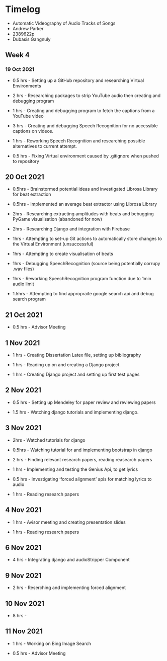 # Timelog

* Automatic Videography of Audio Tracks of Songs
* Andrew Parker
* 2389622p
* Dubasis Gangnuly

## Week 4

### 19 Oct 2021

* 0.5 hrs - Setting up a GitHub repository and researching Virtual Environments

* 2 hrs - Researching packages to strip YouTube audio then creating and debugging program

* 1 hrs - Creating and debugging program to fetch the captions from a YouTube video

* 3 hrs - Creating and debugging Speech Recognition for no accessible captions on videos.

* 1 hrs - Reworking Speech Recognition and researching possible alternatives to current attempt.

* 0.5 hrs - Fixing Virtual environment caused by .gitignore when pushed to repository

## 20 Oct 2021

* 0.5hrs - Brainstormed potential ideas and investigated Librosa Library for beat extraction

* 0.5hrs - Implemented an average beat extractor using Librosa Library

* 2hrs - Researching extracting amplitudes with beats and bebugging PyGame visualisation (abandoned for now)

* 2hrs - Researching Django and integration with Firebase

* 1hrs - Attempting to set-up Git actions to automatically store changes to the Virtual Environment (unsuccessful)

* 1hrs - Attempting to create visualisation of beats

* 1hrs - Debugging SpeechRecognition (source being potentially corrupy .wav files)

* 1hrs - Reworking SpeechRecognition program function due to 1min audio limit

* 1.5hrs - Attempting to find appropraite google search api and debug search program

## 21 Oct 2021

* 0.5 hrs - Advisor Meeting

## 1 Nov 2021 

* 1 hrs - Creating Dissertation Latex file, setting up bibliography

* 1 hrs - Reading up on and creating a Django project 

* 1 hrs - Creating Django project and setting up first test pages

## 2 Nov 2021 

* 0.5 hrs - Setting up Mendeley for paper review and reviewing papers

* 1.5 hrs - Watching django tutorials and implementing django.

## 3 Nov 2021

* 2hrs - Watched tutorials for django

* 0.5hrs - Watching tutorial for and implementing bootstrap in django

* 2 hrs - Finding relevant research papers, reading reasearch papers

* 1 hrs - Implementing and testing the Genius Api, to get lyrics

* 0.5 hrs - Investigating 'forced alignment' apis for matching lyrics to audio

* 1 hrs - Reading research papers

## 4 Nov 2021

* 1 hrs - Avisor meeting and creating presentation slides

* 1 hrs - Reading research papers

## 6 Nov 2021

* 4 hrs - Integrating django and audioStripper Component

## 9 Nov 2021

* 2 hrs - Reserching and implementing forced alignment

## 10 Nov 2021

* 8 hrs - 

## 11 Nov 2021

* 1 hrs - Working on Bing Image Search

* 0.5 hrs - Advisor Meeting